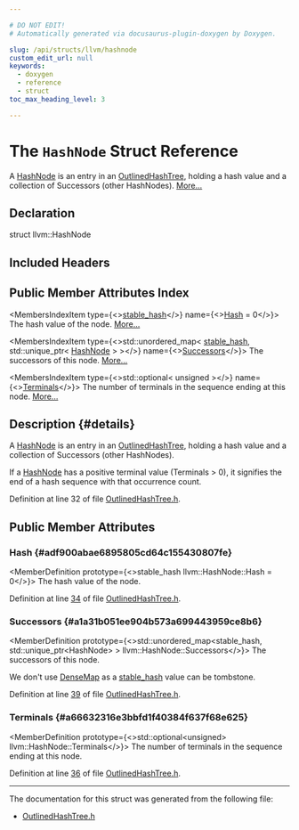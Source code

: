 ```yaml
---

# DO NOT EDIT!
# Automatically generated via docusaurus-plugin-doxygen by Doxygen.

slug: /api/structs/llvm/hashnode
custom_edit_url: null
keywords:
  - doxygen
  - reference
  - struct
toc_max_heading_level: 3

---
```





# The `HashNode` Struct Reference

<DoxygenPage pluginConfig={pluginConfig}>

A <a href="/docs/api/structs/llvm/hashnode">HashNode</a> is an entry in an <a href="/docs/api/classes/llvm/outlinedhashtree">OutlinedHashTree</a>, holding a hash value and a collection of Successors (other HashNodes). <a href="#details">More...</a>

## Declaration

<CodeBlock>struct llvm::HashNode</CodeBlock>

## Included Headers

<IncludesList>
<IncludesListItem
  filePath="llvm/CGData/OutlinedHashTree.h"
  permalink="/docs/api/files/include/include/llvm/include/llvm/cgdata/outlinedhashtree-h"
  isLocal="true" />
</IncludesList>

## Public Member Attributes Index

<MembersIndex>

<MembersIndexItem
  type={<><a href="/docs/api/namespaces/llvm/#a3f07bd5ee30b6a57ddc214f64d5fd941">stable&#95;hash</a></>}
  name={<><a href="#adf900abae6895805cd64c155430807fe">Hash</a> = 0</>}>
The hash value of the node. <a href="#adf900abae6895805cd64c155430807fe">More...</a>
</MembersIndexItem>

<MembersIndexItem
  type={<>std::unordered&#95;map&lt; <a href="/docs/api/namespaces/llvm/#a3f07bd5ee30b6a57ddc214f64d5fd941">stable&#95;hash</a>, std::unique&#95;ptr&lt; <a href="/docs/api/structs/llvm/hashnode">HashNode</a> &gt; &gt;</>}
  name={<><a href="#a1a31b051ee904b573a699443959ce8b6">Successors</a></>}>
The successors of this node. <a href="#a1a31b051ee904b573a699443959ce8b6">More...</a>
</MembersIndexItem>

<MembersIndexItem
  type={<>std::optional&lt; unsigned &gt;</>}
  name={<><a href="#a66632316e3bbfd1f40384f637f68e625">Terminals</a></>}>
The number of terminals in the sequence ending at this node. <a href="#a66632316e3bbfd1f40384f637f68e625">More...</a>
</MembersIndexItem>

</MembersIndex>

## Description {#details}

A <a href="/docs/api/structs/llvm/hashnode">HashNode</a> is an entry in an <a href="/docs/api/classes/llvm/outlinedhashtree">OutlinedHashTree</a>, holding a hash value and a collection of Successors (other HashNodes).

If a <a href="/docs/api/structs/llvm/hashnode">HashNode</a> has a positive terminal value (Terminals &gt; 0), it signifies the end of a hash sequence with that occurrence count.

Definition at line 32 of file <a href="/docs/api/files/include/include/llvm/include/llvm/cgdata/outlinedhashtree-h">OutlinedHashTree.h</a>.

<SectionDefinition>

## Public Member Attributes

### Hash {#adf900abae6895805cd64c155430807fe}

<MemberDefinition
  prototype={<>stable&#95;hash llvm::HashNode::Hash = 0</>}>
The hash value of the node.

Definition at line <a href="/docs/api/files/include/include/llvm/include/llvm/cgdata/outlinedhashtree-h/#l00034">34</a> of file <a href="/docs/api/files/include/include/llvm/include/llvm/cgdata/outlinedhashtree-h">OutlinedHashTree.h</a>.
</MemberDefinition>

### Successors {#a1a31b051ee904b573a699443959ce8b6}

<MemberDefinition
  prototype={<>std::unordered&#95;map&lt;stable&#95;hash, std::unique&#95;ptr&lt;HashNode&gt; &gt; llvm::HashNode::Successors</>}>
The successors of this node.

We don&#39;t use <a href="/docs/api/classes/llvm/densemap">DenseMap</a> as a <a href="/docs/api/namespaces/llvm/#a3f07bd5ee30b6a57ddc214f64d5fd941">stable&#95;hash</a> value can be tombstone.

Definition at line <a href="/docs/api/files/include/include/llvm/include/llvm/cgdata/outlinedhashtree-h/#l00039">39</a> of file <a href="/docs/api/files/include/include/llvm/include/llvm/cgdata/outlinedhashtree-h">OutlinedHashTree.h</a>.
</MemberDefinition>

### Terminals {#a66632316e3bbfd1f40384f637f68e625}

<MemberDefinition
  prototype={<>std::optional&lt;unsigned&gt; llvm::HashNode::Terminals</>}>
The number of terminals in the sequence ending at this node.

Definition at line <a href="/docs/api/files/include/include/llvm/include/llvm/cgdata/outlinedhashtree-h/#l00036">36</a> of file <a href="/docs/api/files/include/include/llvm/include/llvm/cgdata/outlinedhashtree-h">OutlinedHashTree.h</a>.
</MemberDefinition>

</SectionDefinition>

<hr/>

The documentation for this struct was generated from the following file:

<ul>
<li><a href="/docs/api/files/include/include/llvm/include/llvm/cgdata/outlinedhashtree-h">OutlinedHashTree.h</a></li>
</ul>

</DoxygenPage>
